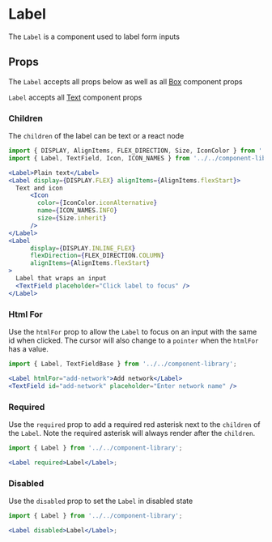 


# Label

The `Label` is a component used to label form inputs

<Canvas>
  <Story id="components-componentlibrary-label--default-story" />
</Canvas>

## Props

The `Label` accepts all props below as well as all [Box](/docs/components-ui-box--default-story#props) component props

<ArgsTable of={Label} />

`Label` accepts all [Text](/docs/components-componentlibrary-text--default-story#props) component props

<ArgsTable of={Text} />

### Children

The `children` of the label can be text or a react node

<Canvas>
  <Story id="components-componentlibrary-label--children" />
</Canvas>

```jsx
import { DISPLAY, AlignItems, FLEX_DIRECTION, Size, IconColor } from '../../../helpers/constants/design-system';
import { Label, TextField, Icon, ICON_NAMES } from '../../component-library';

<Label>Plain text</Label>
<Label display={DISPLAY.FLEX} alignItems={AlignItems.flexStart}>
  Text and icon
      <Icon
        color={IconColor.iconAlternative}
        name={ICON_NAMES.INFO}
        size={Size.inherit}
      />
</Label>
<Label
      display={DISPLAY.INLINE_FLEX}
      flexDirection={FLEX_DIRECTION.COLUMN}
      alignItems={AlignItems.flexStart}
>
  Label that wraps an input
  <TextField placeholder="Click label to focus" />
</Label>
```

### Html For

Use the `htmlFor` prop to allow the `Label` to focus on an input with the same id when clicked. The cursor will also change to a `pointer` when the `htmlFor` has a value.

<Canvas>
  <Story id="components-componentlibrary-label--html-for" />
</Canvas>

```jsx
import { Label, TextFieldBase } from '../../component-library';

<Label htmlFor="add-network">Add network</Label>
<TextField id="add-network" placeholder="Enter network name" />
```

### Required

Use the `required` prop to add a required red asterisk next to the `children` of the `Label`. Note the required asterisk will always render after the `children`.

<Canvas>
  <Story id="components-componentlibrary-label--required" />
</Canvas>

```jsx
import { Label } from '../../component-library';

<Label required>Label</Label>;
```

### Disabled

Use the `disabled` prop to set the `Label` in disabled state

<Canvas>
  <Story id="components-componentlibrary-label--disabled" />
</Canvas>

```jsx
import { Label } from '../../component-library';

<Label disabled>Label</Label>;
```
